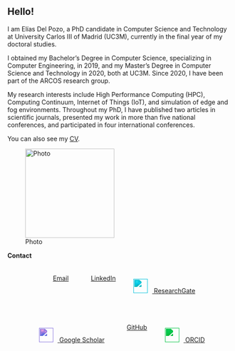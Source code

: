 ::: {.row}
::: {.col-md-8}

# Hello!

::: {.justify}
I am Elías Del Pozo, a PhD candidate in Computer Science and Technology at University Carlos III of Madrid (UC3M), currently in the final year of my doctoral studies.

I obtained my Bachelor’s Degree in Computer Science, specializing in Computer Engineering, in 2019, and my Master’s Degree in Computer Science and Technology in 2020, both at UC3M. Since 2020, I have been part of the ARCOS research group.

My research interests include High Performance Computing (HPC), Computing Continuum, Internet of Things (IoT), and simulation of edge and fog environments. Throughout my PhD, I have published two articles in scientific journals, presented my work in more than five national conferences, and participated in four international conferences.

You can also see my [CV](Resume.html).
:::

:::

::: {.col-md-4 .text-center}

![Photo](image.png){.img-fluid .rounded-circle width="200px"}

**Contact**  

<style>
	.contact-row {
	  display: flex;
	  justify-content: center;
	  gap: 30px;
	  flex-wrap: wrap;
	  margin-top: 20px;
	}

	.contact-item {
	  display: flex;
	  flex-direction: column;
	  align-items: center;
	  text-decoration: none;
	  color: inherit;
	  position: relative;
	}
</style>

<div class="contact-row">
  <!-- Email -->
  <a href="mailto:edelpozo@inf.uc3m.es" target="_blank" title="Email">
    <i class="bi bi-envelope-fill" style="font-size:2rem; margin:10px;"></i>
    <span class="label">Email</span>
  </a>

  <!-- LinkedIn -->
  <a href="https://www.linkedin.com/in/edelpozop/" target="_blank" title="LinkedIn">
    <i class="bi bi-linkedin" style="font-size:2rem; margin:10px;"></i>
    <span class="label">LinkedIn</span>
  </a>

  <!-- ResearchGate -->
  <a href="https://www.researchgate.net/profile/Elias-Del-Pozo-Punal" target="_blank" title="ResearchGate">
    <img src="https://cdn.jsdelivr.net/gh/simple-icons/simple-icons/icons/researchgate.svg"
         style="width:2rem; margin:10px; filter: invert(23%) sepia(94%) saturate(1857%) hue-rotate(140deg) brightness(92%) contrast(97%);" />
    <span class="label">ResearchGate</span>
  </a>

  <!-- Google Scholar -->
  <a href="https://scholar.google.es/citations?user=ea_asCUAAAAJ" target="_blank" title="Google Scholar">
    <img src="https://cdn.jsdelivr.net/gh/simple-icons/simple-icons/icons/googlescholar.svg"
         style="width:2rem; margin:10px; filter: invert(17%) sepia(100%) saturate(3437%) hue-rotate(216deg) brightness(90%) contrast(93%);" />
    <span class="label">Google Scholar</span>
  </a>

  <!-- GitHub -->
  <a href="https://github.com/edelpozop" target="_blank" title="GitHub">
    <i class="bi bi-github" style="font-size:2rem; margin:10px;"></i>
    <span class="label">GitHub</span>
  </a>

  <!-- ORCID -->
  <a href="https://orcid.org/0000-0001-8679-6975" target="_blank" title="ORCID">
    <img src="https://cdn.jsdelivr.net/gh/simple-icons/simple-icons/icons/orcid.svg"
         style="width:2rem; margin:10px; filter: invert(41%) sepia(91%) saturate(1063%) hue-rotate(92deg) brightness(91%) contrast(95%);" />
    <span class="label">ORCID</span>
  </a>

</div>

:::
:::







